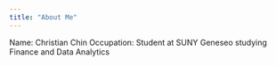 ```yaml
---
title: "About Me"
---
```


Name: Christian Chin 
Occupation: Student at SUNY Geneseo studying Finance and Data Analytics

